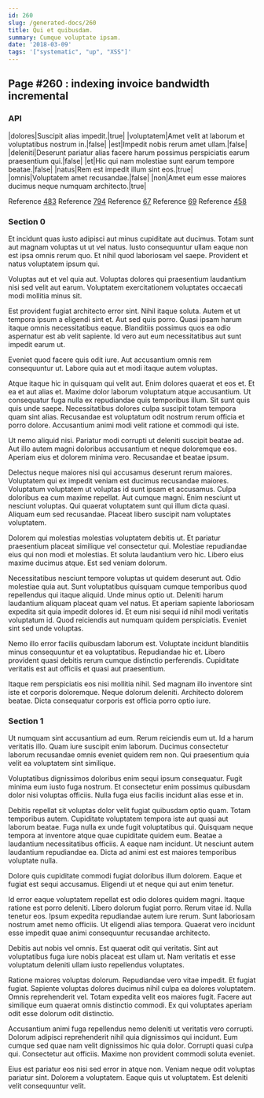 ```yaml
---
id: 260
slug: /generated-docs/260
title: Qui et quibusdam.
summary: Cumque voluptate ipsam.
date: '2018-03-09'
tags: '["systematic", "up", "XSS"]'
---
```


## Page #260 : indexing invoice bandwidth incremental
### API

|dolores|Suscipit alias impedit.|true|
|voluptatem|Amet velit at laborum et voluptatibus nostrum in.|false|
|est|Impedit nobis rerum amet ullam.|false|
|deleniti|Deserunt pariatur alias facere harum possimus perspiciatis earum praesentium qui.|false|
|et|Hic qui nam molestiae sunt earum tempore beatae.|false|
|natus|Rem est impedit illum sint eos.|true|
|omnis|Voluptatem amet recusandae.|false|
|non|Amet eum esse maiores ducimus neque numquam architecto.|true|

Reference [483](/483)
Reference [794](/794)
Reference [67](/67)
Reference [69](/69)
Reference [458](/458)


### Section 0
Et incidunt quas iusto adipisci aut minus cupiditate aut ducimus. Totam sunt aut magnam voluptas ut ut vel natus. Iusto consequuntur ullam eaque non est ipsa omnis rerum quo. Et nihil quod laboriosam vel saepe. Provident et natus voluptatem ipsum qui.
 Voluptas aut et vel quia aut. Voluptas dolores qui praesentium laudantium nisi sed velit aut earum. Voluptatem exercitationem voluptates occaecati modi mollitia minus sit.
 Est provident fugiat architecto error sint. Nihil itaque soluta. Autem et ut tempora ipsum a eligendi sint et. Aut sed quis porro.
Quasi ipsam harum itaque omnis necessitatibus eaque. Blanditiis possimus quos ea odio aspernatur est ab velit sapiente. Id vero aut eum necessitatibus aut sunt impedit earum ut.
 Eveniet quod facere quis odit iure. Aut accusantium omnis rem consequuntur ut. Labore quia aut et modi itaque autem voluptas.
 Atque itaque hic in quisquam qui velit aut. Enim dolores quaerat et eos et. Et ea et aut alias et.
Maxime dolor laborum voluptatum atque accusantium. Ut consequatur fuga nulla ex repudiandae quis temporibus illum. Sit sunt quis quis unde saepe. Necessitatibus dolores culpa suscipit totam tempora quam sint alias. Recusandae est voluptatum odit nostrum rerum officia et porro dolore. Accusantium animi modi velit ratione et commodi qui iste.
 Ut nemo aliquid nisi. Pariatur modi corrupti ut deleniti suscipit beatae ad. Aut illo autem magni doloribus accusantium et neque doloremque eos. Aperiam eius et dolorem minima vero. Recusandae et beatae ipsum.
 Delectus neque maiores nisi qui accusamus deserunt rerum maiores. Voluptatem qui ex impedit veniam est ducimus recusandae maiores. Voluptatum voluptatem ut voluptas id sunt ipsam et accusamus. Culpa doloribus ea cum maxime repellat. Aut cumque magni.
Enim nesciunt ut nesciunt voluptas. Qui quaerat voluptatem sunt qui illum dicta quasi. Aliquam eum sed recusandae. Placeat libero suscipit nam voluptates voluptatem.
 Dolorem qui molestias molestias voluptatem debitis ut. Et pariatur praesentium placeat similique vel consectetur qui. Molestiae repudiandae eius qui non modi et molestias. Et soluta laudantium vero hic. Libero eius maxime ducimus atque. Est sed veniam dolorum.
 Necessitatibus nesciunt tempore voluptas ut quidem deserunt aut. Odio molestiae quia aut. Sunt voluptatibus quisquam cumque temporibus quod repellendus qui itaque aliquid. Unde minus optio ut. Deleniti harum laudantium aliquam placeat quam vel natus. Et aperiam sapiente laboriosam expedita sit quia impedit dolores id.
Et eum nisi sequi id nihil modi veritatis voluptatum id. Quod reiciendis aut numquam quidem perspiciatis. Eveniet sint sed unde voluptas.
 Nemo illo error facilis quibusdam laborum est. Voluptate incidunt blanditiis minus consequuntur et ea voluptatibus. Repudiandae hic et. Libero provident quasi debitis rerum cumque distinctio perferendis. Cupiditate veritatis est aut officiis et quasi aut praesentium.
 Itaque rem perspiciatis eos nisi mollitia nihil. Sed magnam illo inventore sint iste et corporis doloremque. Neque dolorum deleniti. Architecto dolorem beatae. Dicta consequatur corporis est officia porro optio iure.
### Section 1
Ut numquam sint accusantium ad eum. Rerum reiciendis eum ut. Id a harum veritatis illo. Quam iure suscipit enim laborum. Ducimus consectetur laborum recusandae omnis eveniet quidem rem non. Qui praesentium quia velit ea voluptatem sint similique.
 Voluptatibus dignissimos doloribus enim sequi ipsum consequatur. Fugit minima eum iusto fuga nostrum. Et consectetur enim possimus quibusdam dolor nisi voluptas officiis. Nulla fuga eius facilis incidunt alias esse et in.
 Debitis repellat sit voluptas dolor velit fugiat quibusdam optio quam. Totam temporibus autem. Cupiditate voluptatem tempora iste aut quasi aut laborum beatae. Fuga nulla ex unde fugit voluptatibus qui. Quisquam neque tempora at inventore atque quae cupiditate quidem eum.
Beatae a laudantium necessitatibus officiis. A eaque nam incidunt. Ut nesciunt autem laudantium repudiandae ea. Dicta ad animi est est maiores temporibus voluptate nulla.
 Dolore quis cupiditate commodi fugiat doloribus illum dolorem. Eaque et fugiat est sequi accusamus. Eligendi ut et neque qui aut enim tenetur.
 Id error eaque voluptatem repellat est odio dolores quidem magni. Itaque ratione est porro deleniti. Libero dolorum fugiat porro. Rerum vitae id. Nulla tenetur eos.
Ipsum expedita repudiandae autem iure rerum. Sunt laboriosam nostrum amet nemo officiis. Ut eligendi alias tempora. Quaerat vero incidunt esse impedit quae animi consequuntur recusandae architecto.
 Debitis aut nobis vel omnis. Est quaerat odit qui veritatis. Sint aut voluptatibus fuga iure nobis placeat est ullam ut. Nam veritatis et esse voluptatum deleniti ullam iusto repellendus voluptates.
 Ratione maiores voluptas dolorum. Repudiandae vero vitae impedit. Et fugiat fugiat. Sapiente voluptas dolores ducimus nihil culpa ea dolores voluptatem.
Omnis reprehenderit vel. Totam expedita velit eos maiores fugit. Facere aut similique eum quaerat omnis distinctio commodi. Ex qui voluptates aperiam odit esse dolorum odit distinctio.
 Accusantium animi fuga repellendus nemo deleniti ut veritatis vero corrupti. Dolorum adipisci reprehenderit nihil quia dignissimos qui incidunt. Eum cumque sed quae nam velit dignissimos hic quia dolor. Corrupti quasi culpa qui. Consectetur aut officiis. Maxime non provident commodi soluta eveniet.
 Eius est pariatur eos nisi sed error in atque non. Veniam neque odit voluptas pariatur sint. Dolorem a voluptatem. Eaque quis ut voluptatem. Est deleniti velit consequuntur velit.
